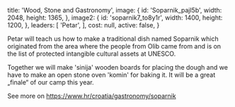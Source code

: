 
  title: 'Wood, Stone and Gastronomy',
  image: {
    id: 'Soparnik_pajl5b',
    width: 2048,
    height: 1365,
  },
  image2: {
    id: 'soparnik7_to8y1r',
    width: 1400,
    height: 1200,
  },
  leaders: [
    'Petar',
  ],
  cost: null,
  active: false,
}

Petar will teach us how to make a traditional dish named Soparnik which originated from the area where the people from Olib came from and is on the list of protected intangible cultural assets at UNESCO.

Together we will make 'sinija' wooden boards for placing the dough and we have to make an open stone oven 'komin' for baking it. It will be a great „finale“ of our camp this year.

See more on https://www.hr/croatia/gastronomy/soparnik




